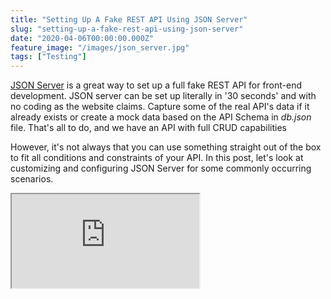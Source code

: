 ```yaml
---
title: "Setting Up A Fake REST API Using JSON Server"
slug: "setting-up-a-fake-rest-api-using-json-server"
date: "2020-04-06T00:00:00.000Z"
feature_image: "/images/json_server.jpg"
tags: ["Testing"]
---
```


[JSON Server](https://github.com/typicode/json-server) is a great way to set up a full fake REST API for front-end development. JSON server can be set up literally in '30 seconds' and with no coding as the website claims. Capture some of the real API's data if it already exists or create a mock data based on the API Schema in _db.json_ file. That's all to do, and we have an API with full CRUD capabilities

However, it's not always that you can use something straight out of the box to fit all conditions and constraints of your API. In this post, let's look at customizing and configuring JSON Server for some commonly occurring scenarios.

<iframe src="https://www.youtube.com/embed/yq0S2f3k9zY" />

Setting up JSON Server
----------------------

JSON Server can be [used as a module](https://github.com/typicode/json-server#module) in combination with the other Express middlewares when it needs to be customized. JSON server is built over [Express, a web framework for Node.js](https://expressjs.com/). To set it up as a module add a _server.js_ file to your repository with the below setup code as from the docs.

```javascript
// server.js
const jsonServer = require("json-server");
const server = jsonServer.create();
const router = jsonServer.router("db.json");
const middlewares = jsonServer.defaults();
```
    
    server.use(middlewares);
    
```text
// Have all URLS prefixed with a /api
server.use(
```
      jsonServer.rewriter({
        "/api/*": "/$1",
      })
    );
    
```javascript
server.use(router);
server.listen(5000, () => {
```
      console.log("JSON Server is running");
    });
    

Start up the server using '**_node server.js_**'.

Mostly I have my API's behind the '/api' route. Add a rewriter rule to redirect all calls with '/api/\*' to the root '/$1'. The '$1' represents all that is captures by the '\_'. E.g., A call to 'localhost:5000/api/quotes' will now be redirected as 'localhost:5000/quotes' where the JSON server has all the data available through the db.json file.

### Setting up and Organizing Mock Data

When using a JSON file (db.json) as the mock data source, any changes made using POST, PATCH, PUT, DELETE etc updates the JSON file. Most likely, you will be using source control (if not you should), and this means reverting the changes to the db.json file every time. I don't like doing this, so I decided to move my mock data as an in-memory JSON object.

The router function takes in a source that is _either a path to a JSON file (e.g. `'db.json'`) or an object in memory_. Using an in-memory object also allows organizing our mock data into separate files. I have all my mock data [under one folder](https://github.com/rahulpnath/quotes/tree/master/ui/mockApi/mockData) with an _index.js_ file that serves the in-memory object, as below.

```text
// index.js file under mockDate folder
// quotes, users, products, branches etc are in other
// files under the same folder
```
    
```javascript
const quotes = require("./quotes");
const users = require("./users");
const products = require("./products");
const branches = require("./branches");
```
    
    module.exports = {
      quotes,
      users,
      products,
      branches,
    };
    

Pass the in-memory object to the router as below

```javascript
const data = require("./mockData");
const router = jsonServer.router(data);
```
    

Since this is an in-memory object, any changes made to it are not persistent. Every time the server starts, it uses the same data served from the 'index.js' file above.

Summary and Detail View Endpoints
---------------------------------

Another common scenario is to have a list view and a detailed view of the resources. E.g., We have a list of quotes, and clicking any will open the detailed view. The data representation for the detail and list view are often different.

```text
'/api/quotes'  -> Returns list of Quote Summary
'/api/quotes/:id' -> Returns Quote Details
```
    

By overriding the render method of the router, we can format the data separately for the list view and the detail view. Below I intercept the response if the route matches the list API endpoint and transform the data into the summary format.

    router.render = (req, res) => {
      let data = res.locals.data;
    
      if (url === "/api/quotes" && req.method === "GET") {
        data = data.map(toQuoteSummary);
      }
      res.jsonp(data);
    };
    
    const toQuoteSummary = (quote) => ({
      id: quote.id,
      scenarios: quote.scenarios,
      quoteNumber: quote.quoteNumber,
      statusCode: quote.statusCode,
      lastModifiedAt: quote.lastModifiedAt,
      customerName: quote.customer && quote.customer.name,
      mobilePhoneDescription: quote.mobilePhone && quote.mobilePhone.serialNo,
    });
    

JSON Server delivers what it promises and is easy to set up and customize. If you have the original API running, capture the API request to generate mock data. Strip out any sensitive or PII information [before checking it into source control](/posts/keeping-sensitive-configuration-data-out-of-source-control/).

Here is an [example repository](https://github.com/rahulpnath/quotes), where I have been setting up a Fake API to drive a front-end application, cypress tests, and more.

Hope this helps you get started with JSON Server and mock your APIs.

_Photo by Taylor Vick on Unsplash https://unsplash.com/photos/M5tzZtFCOfs_